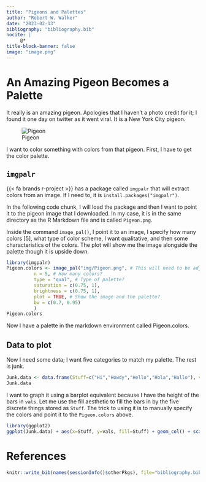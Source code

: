 ```yaml
---
title: "Pigeons and Palettes"
author: "Robert W. Walker"
date: "2023-02-13"
bibliography: "bibliography.bib"
nocite: |
     @*
title-block-banner: false 
image: "image.png"
---
```


# An Amazing Pigeon Becomes a Palette

It really is an amazing pigeon.  Apologies that I haven't a photo credit for it; I found it one day on twitter as it went viral.  It is a New York City pigeon.

![Pigeon](img/Pigeon.png)

I want to color something with colors from that pigeon.  First, I have to get the color palette.

## `imgpalr`

{{< fa brands r-project >}} has a package called `imgpalr` that will extract colors from an image.  If I need to, it is `install.packages("imgpalr")`.

In the following code chunk, I will load the package and then I want to point it to the pigeon image that I downloaded.  In my case, it is in the same directory as the R Markdown file and is called `Pigeon.png`.

Inside the command `image_pal()`, I point it to an image, I specify how many colors [5], what type of color scheme, I want qualitative, and then some characteristics of the colors.  The plot will show me the image alongside the palette though it is upside down.

```r
library(imgpalr)
Pigeon.colors <- image_pal("img/Pigeon.png", # This will need to be adjusted to the actual file location on your computer.  Mine is in my downloads.
          n = 5, # How many colors?
          type = "qual", # Type of palette?
          saturation = c(0.75, 1), 
          brightness = c(0.75, 1), 
          plot = TRUE, # Show the image and the palette?
          bw = c(0.7, 0.95)
          )
Pigeon.colors
```

Now I have a palette in the markdown environment called Pigeon.colors.  

## Data to plot

Now I need some data; I want five categories to match my palette.  The rest is junk.

```r
Junk.data <- data.frame(Stuff=c("Hi","Howdy","Hello","Hola","Hallo"), vals = runif(5, 0.4, 1))
Junk.data
```

I want to graph it using a barplot equivalent because I have the height of the bars in `vals`.  Let me use the fill aesthetic to fill the bars in by the five discrete things stored as `Stuff`.  The trick to using it is to manually specify the colors and point it to the `Pigeon.colors` above.

```r
library(ggplot2)
ggplot(Junk.data) + aes(x=Stuff, y=vals, fill=Stuff) + geom_col() + scale_fill_manual(values = Pigeon.colors) + hrbrthemes::theme_ipsum_rc()
```

# References

```r
knitr::write_bib(names(sessionInfo()$otherPkgs), file="bibliography.bib")
```
